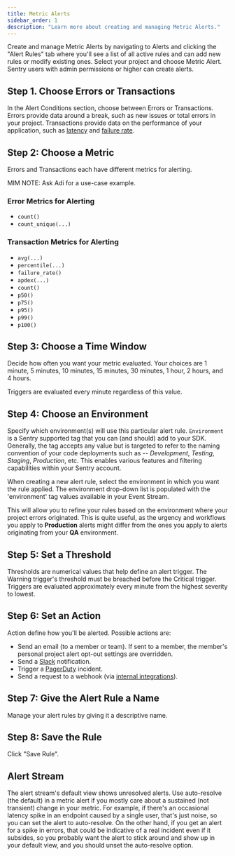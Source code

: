 ```yaml
---
title: Metric Alerts
sidebar_order: 1
description: "Learn more about creating and managing Metric Alerts."
---
```


Create and manage Metric Alerts by navigating to Alerts and clicking the "Alert Rules" tab where you'll see a list of all active rules and can add new rules or modify existing ones. Select your project and choose Metric Alert. Sentry users with admin permissions or higher can create alerts.

## Step 1. Choose Errors or Transactions

In the Alert Conditions section, choose between Errors or Transactions. Errors provide data around a break, such as new issues or total errors in your project. Transactions provide data on the performance of your application, such as [latency](/product/performance/metrics/#latency) and [failure rate](/product/performance/metrics/#failure-rate).

## Step 2: Choose a Metric

Errors and Transactions each have different metrics for alerting.

MIM NOTE: Ask Adi for a use-case example.

### Error Metrics for Alerting
- `count()`
- `count_unique(...)`

### Transaction Metrics for Alerting
- `avg(...)`
- `percentile(...)`
- `failure_rate()`
- `apdex(...)`
- `count()`
- `p50()`
- `p75()`
- `p95()`
- `p99()`
- `p100()`

## Step 3: Choose a Time Window

Decide how often you want your metric evaluated. Your choices are 1 minute, 5 minutes, 10 minutes, 15 minutes, 30 minutes, 1 hour, 2 hours, and 4 hours.

<Note>
<markdown>
Triggers are evaluated every minute regardless of this value.
</markdown>
</Note>

## Step 4: Choose an Environment

Specify which environment(s) will use this particular alert rule. `Environment` is a Sentry supported tag that you can (and should) add to your SDK. Generally, the tag accepts any value but is targeted to refer to the naming convention of your code deployments such as -- _Development_, _Testing_, _Staging_, _Production_, etc. This enables various features and filtering capabilities within your Sentry account.

When creating a new alert rule, select the environment in which you want the rule applied. The environment drop-down list is populated with the 'environment' tag values available in your Event Stream.

This will allow you to refine your rules based on the environment where your project errors originated. This is quite useful, as the urgency and workflows you apply to **Production** alerts might differ from the ones you apply to alerts originating from your **QA** environment.

## Step 5: Set a Threshold

Thresholds are numerical values that help define an alert trigger. The Warning trigger's threshold must be breached before the Critical trigger. Triggers are evaluated approximately every minute from the highest severity to lowest.

## Step 6: Set an Action

Action define how you'll be alerted. Possible actions are:

- Send an email (to a member or team). If sent to a member, the member's personal project alert opt-out settings are overridden.
- Send a [Slack](/product/integrations/slack/) notification.
- Trigger a [PagerDuty](/product/integrations/pagerduty/) incident.
- Send a request to a webhook (via [internal integrations](/product/integrations/integration-platform/#internal-integrations)).

## Step 7: Give the Alert Rule a Name

Manage your alert rules by giving it a descriptive name.

## Step 8: Save the Rule

Click "Save Rule".

## Alert Stream

The alert stream's default view shows unresolved alerts. Use auto-resolve (the default) in a metric alert if you mostly care about a sustained (not transient) change in your metric. For example, if there's an occasional latency spike in an endpoint caused by a single user, that's just noise, so you can set the alert to auto-resolve. On the other hand, if you get an alert for a spike in errors, that could be indicative of a real incident even if it subsides, so you probably want the alert to stick around and show up in your default view, and you should unset the auto-resolve option.
